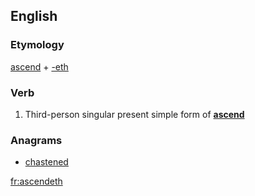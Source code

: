 ==English==

===Etymology===
[[ascend]] + [[-eth]]

===Verb===
{{en-verb form}}

# {{context|archaic}} Third-person singular present simple form of '''[[ascend]]'''

===Anagrams===
* [[chastened#English|chastened]]

[[fr:ascendeth]]